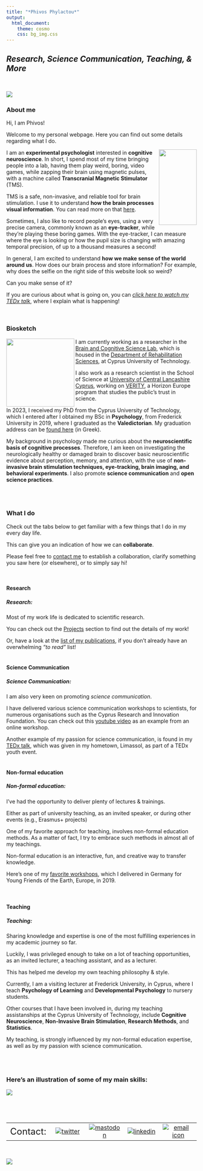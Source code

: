 ```yaml
---
title: "*Phivos Phylactou*"
output:
  html_document:
    theme: cosmo
    css: bg_img.css
---
```

*Research, Science Communication, Teaching, & More*
---
<br>

<img align="center" src="/files/color-change.gif">

### About me

Hi, I am Phivos!

Welcome to my personal webpage. Here you can find out some details regarding what I do.

<img align="right" width="100" height="200" src="/files/selfillussion.jpg">

I am an **experimental psychologist** interested in **cognitive neuroscience**. In short, I spend most of my time bringing people into a lab, having them play weird, boring, video games, while zapping their brain using magnetic pulses, with a machine called **Transcranial Magnetic Stimulator** (TMS). 

TMS is a safe, non-invasive, and reliable tool for brain stimulation. I use it to understand **how the brain processes visual information**. You can read more on that [here](https://phivph.github.io/projects.html).

Sometimes, I also like to record people's eyes, using a very precise camera, commonly known as an **eye-tracker**, while they're playing these boring games. With the eye-tracker, I can measure where the eye is looking or how the pupil size is changing with amazing temporal precision, of up to a thousand measures a second!


In general, I am excited to understand **how we make sense of the world around us**. How does our brain process and store information? For example, why does the selfie on the right side of this website look so weird? 

Can you make sense of it?

If you are curious about what is going on, you can [*click here to watch my TEDx talk*](https://www.ted.com/talks/phivos_phylactou_beyond_what_our_eyes_perceive "Beyond what our Eyes Perceive"), where I explain what is happening! 

<br>

### Biosketch

<img align="left" width="180" height="180" src="/files/mePresenting.jpg">

I am currently working as a researcher in the [Brain and Cognitive Science Lab](https://www.nkonstantinou.com), which is housed in the [Department of Rehabilitation Sciences](https://www.cut.ac.cy/faculties/hsc/reh/staff/postresearcher/pp.phylactou/), at Cyprus University of Technology. 

I also work as a research scientist in the School of Science at [University of Central Lancashire Cyprus](https://www.uclancyprus.ac.cy), working on [VERITY](https://www.uclancyprus.ac.cy/enarktiria-synantisi-toy-neoy-ereyni/), a Horizon Europe program that studies the public’s trust in science.

In 2023, I received my PhD from the Cyprus University of Technology, which I entered after I obtained my BSc in **Psychology**, from Frederick University in 2019, where I graduated as the **Valedictorian**. My graduation address can be [found here](https://www.youtube.com/watch?v=TCqeY3iD7RA) (in Greek).

My background in psychology made me curious about the **neuroscientific basis of cognitive processes**. Therefore, I am keen on investigating the neurologically healthy or damaged brain to discover basic neuroscientific evidence about perception, memory, and attention, with the use of **non-invasive brain stimulation techniques, eye-tracking, brain imaging, and behavioral experiments**. I also promote **science communication** and **open science practices**. 


<br>
<br>


### What I do {.tabset .tabset-fade}
Check out the tabs below to get familiar with a few things that I do in my every day life. 

This can give you an indication of how we can **collaborate**.

Please feel free to [contact me](https://phivph.github.io/contact.html) to establish a collaboration, clarify something you saw here (or elsewhere), or to simply say hi!

<br>

#### Research
##### Research:
Most of my work life is dedicated to scientific research.

You can check out the [Projects](https://phivph.com/projects.html) section to find out the details of my work!

Or, have a look at the [list of my publications](https://phivph.com/publications.html), if you don't already have an overwhelming *"to read"* list!
<br>
<br>

#### Science Communication
##### Science Communication:
I am also very keen on promoting *science communication*. 

I have delivered various science communication workshops to scientists, for numerous organisations such as the Cyprus Research and Innovation Foundation. You can check out this [youtube video](https://youtu.be/aT99vnwat8U) as an example from an online workshop.

Another example of my passion for science communication, is found in my [TEDx talk](https://www.ted.com/talks/phivos_phylactou_beyond_what_our_eyes_perceive), which was given in my hometown, Limassol, as part of a TEDx youth event. 
<br>
<br>

#### Non-formal education
##### Non-formal education:
I've had the opportunity to deliver plenty of lectures & trainings.

Either as part of university teaching, as an invited speaker, or during other events (e.g., Erasmus+ projects)

One of my favorite approach for teaching, involves non-formal education methods. As a matter of fact, I try to embrace such methods in almost all of my teachings. 

Non-formal education is an interactive, fun, and creative way to transfer knowledge.

Here's one of my [favorite workshops](https://youtu.be/SNAuX1uYbXM), which I delivered in Germany for Young Friends of the Earth, Europe, in 2019.  
<br>
<br>

#### Teaching
##### Teaching:
Sharing knowledge and expertise is one of the most fulfilling experiences in my academic journey so far.

Luckily, I was privileged enough to take on a lot of teaching opportunities, as an invited lecturer, a teaching assistant, and as a lecturer. 

This has helped me develop my own teaching philosophy & style. 

Currently, I am a visiting lecturer at Frederick University, in Cyprus, where I teach **Psychology of Learning** and **Developmental Psychology** to nursery students.

Other courses that I have been involved in, during my teaching assistanships at the Cyprus University of Technology, include **Cognitive Neuroscience**, **Non-Invasive Brain Stimulation**, **Research Methods**, and **Statistics**.

My teaching, is strongly influenced by my non-formal education expertise, as well as by my passion with science communication.

<br>
<br>



### Here's an illustration of some of my main skills:
<img align="center" src="/files/skills_funny.png">


 <br>
---

|         |        |        |        |        |
|--------:|:------:|:------:|:------:|:------:| 
|<font size="5">Contact:|[![twitter](/files/twitterLogo.png)](https://twitter.com/phivph)|[![mastodon](/files/mastodonLogo.png)](https://mastodon.social/@phivph)|[![linkedin](/files/linkedInLogo.png)](https://www.linkedin.com/in/phivos-phylactou-137113176/)|[![email icon](/files/emailLogo.png)](mailto:pp.phylactou@edu.cut.ac.cy)|

<br>

<img align="center" src="/files/mylogo_long.png">
